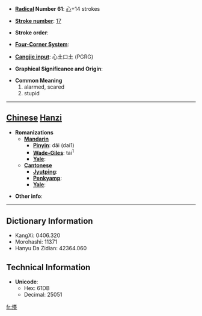 * '''[[Wiktionary:Chinese radical index| Radical]] Number 61''': [[Wiktionary:Chinese radical index 心|心]]+14 strokes

* '''[[Wiktionary:Chinese total strokes index|Stroke number]]''': [[Wiktionary:Chinese total strokes index 17|17]]

* '''Stroke order''': 

* '''[[Wiktionary:Chinese four corner index|Four-Corner System]]''': 

* '''[[Wiktionary:Chinese Cangjie index|Cangjie input]]''': 心土口土 (PGRG)

* '''Graphical Significance and Origin''': 

* '''Common Meaning'''
*#alarmed, scared
*# stupid


----

== [[Chinese]] [[Hanzi]] ==

* '''Romanizations'''
** '''[[Mandarin]]'''
*** '''[[Pinyin]]''': dāi (dai1)
*** '''[[Wade-Giles]]''': tai<sup>1</sup>
*** '''[[Yale]]''': 
** '''[[Cantonese]]'''
*** '''[[Jyutping]]''':
*** '''[[Penkyamp]]''': 
*** '''[[Yale]]''': 

* '''Other info''': 

----

== Dictionary Information ==

* KangXi: 0406.320
* Morohashi: 11371
* Hanyu Da Zidian: 42364.060

== Technical Information ==

* '''Unicode''':
** Hex: 61DB
** Decimal: 25051

[[fr:懛]]